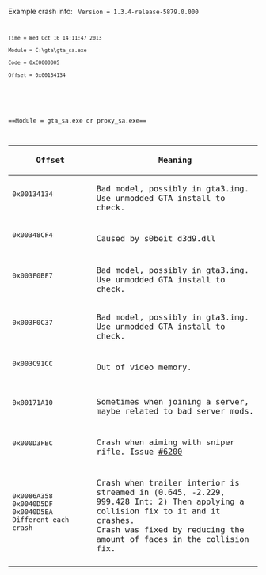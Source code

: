 Example crash info:
<code> Version = 1.3.4-release-5879.0.000
 Time = Wed Oct 16 14:11:47 2013
 Module = C:\gta\gta_sa.exe
 Code = 0xC0000005
 Offset = 0x00134134
</syntaxhighlight>
<br/>
==Module = gta_sa.exe or proxy_sa.exe==
{| class="wikitable"
|-
!Offset
!Meaning
|-
|<code>0x00134134</syntaxhighlight>
|Bad model, possibly in gta3.img. Use unmodded GTA install to check.
|-
|<code>0x00348CF4</syntaxhighlight>
|Caused by s0beit d3d9.dll
|-
|<code>0x003F0BF7</syntaxhighlight>
|Bad model, possibly in gta3.img. Use unmodded GTA install to check.
|-
|<code>0x003F0C37</syntaxhighlight>
|Bad model, possibly in gta3.img. Use unmodded GTA install to check.
|-
|<code>0x003C91CC</syntaxhighlight>
|Out of video memory.
|-
|-
|<code>0x00171A10</syntaxhighlight>
|Sometimes when joining a server, maybe related to bad server mods.
|-
|-
|<code>0x000D3FBC</syntaxhighlight>
|Crash when aiming with sniper rifle. Issue [http://bugs.mtasa.com/view.php?id=6200 #6200]
|-
|-
|<code>0x0086A358
0x0040D5DF
0x0040D5EA
Different each crash</syntaxhighlight>
|Crash when trailer interior is streamed in (0.645, -2.229, 999.428 Int: 2)
Then applying a collision fix to it and it crashes.<br />
Crash was fixed by reducing the amount of faces in the collision fix.
|-
|}